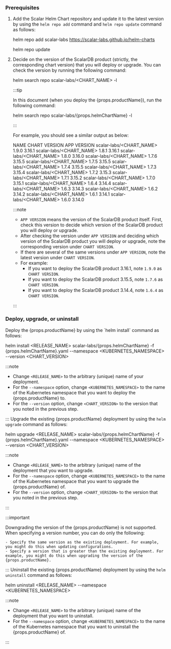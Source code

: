 
<h3>Prerequisites</h3>

1. Add the Scalar Helm Chart repository and update it to the latest version by using the `helm repo add` command and `helm repo update` command as follows:

   <CodeBlock language="console">helm repo add scalar-labs https://scalar-labs.github.io/helm-charts</CodeBlock>

   <CodeBlock language="console">helm repo update</CodeBlock>

1. Decide on the version of the ScalarDB product (strictly, the corresponding chart version) that you will deploy or upgrade. You can check the version by running the following command:

   <CodeBlock language="console">helm search repo scalar-labs/&lt;CHART_NAME&gt; -l</CodeBlock>

   :::tip

   In this document (when you deploy the {props.productName}), run the following command:

   <CodeBlock language="console">helm search repo scalar-labs/{props.helmChartName} -l</CodeBlock>

   :::

   For example, you should see a similar output as below:

   <CodeBlock language="console">NAME                        CHART VERSION   APP VERSION
   scalar-labs/&lt;CHART_NAME&gt;    1.9.0           3.16.1
   scalar-labs/&lt;CHART_NAME&gt;    1.8.1           3.16.1
   scalar-labs/&lt;CHART_NAME&gt;    1.8.0           3.16.0
   scalar-labs/&lt;CHART_NAME&gt;    1.7.6           3.15.5
   scalar-labs/&lt;CHART_NAME&gt;    1.7.5           3.15.5
   scalar-labs/&lt;CHART_NAME&gt;    1.7.4           3.15.5
   scalar-labs/&lt;CHART_NAME&gt;    1.7.3           3.15.4
   scalar-labs/&lt;CHART_NAME&gt;    1.7.2           3.15.3
   scalar-labs/&lt;CHART_NAME&gt;    1.7.1           3.15.2
   scalar-labs/&lt;CHART_NAME&gt;    1.7.0           3.15.1
   scalar-labs/&lt;CHART_NAME&gt;    1.6.4           3.14.4
   scalar-labs/&lt;CHART_NAME&gt;    1.6.3           3.14.3
   scalar-labs/&lt;CHART_NAME&gt;    1.6.2           3.14.2
   scalar-labs/&lt;CHART_NAME&gt;    1.6.1           3.14.1
   scalar-labs/&lt;CHART_NAME&gt;    1.6.0           3.14.0</CodeBlock>

   :::note

   - `APP VERSION` means the version of the ScalarDB product itself. First, check this version to decide which version of the ScalarDB product you will deploy or upgrade.
   - After checking the version under `APP VERSION` and deciding which version of the ScalarDB product you will deploy or upgrade, note the corresponding version under `CHART VERSION`.
   - If there are several of the same versions under `APP VERSION`, note the latest version under `CHART VERSION`.
   - For example:
     - If you want to deploy the ScalarDB product 3.16.1, note `1.9.0` as `CHART VERSION`.
     - If you want to deploy the ScalarDB product 3.15.5, note `1.7.6` as `CHART VERSION`.
     - If you want to deploy the ScalarDB product 3.14.4, note `1.6.4` as `CHART VERSION`.

   :::

<h3>Deploy, upgrade, or uninstall</h3>

<Tabs groupId="operations" queryString>
  <TabItem value="deploy" label="Deploy" default>
  Deploy the {props.productName} by using the `helm install` command as follows:

  <CodeBlock language="console">helm install &lt;RELEASE_NAME&gt; scalar-labs/{props.helmChartName} -f {props.helmChartName}.yaml --namespace &lt;KUBERNETES_NAMESPACE&gt; --version &lt;CHART_VERSION&gt;</CodeBlock>

  :::note

  - Change `<RELEASE_NAME>` to the arbitrary (unique) name of your deployment.
  - For the `--namespace` option, change `<KUBERNETES_NAMESPACE>` to the name of the Kubernetes namespace that you want to deploy the {props.productName} to.
  - For the `--version` option, change `<CHART_VERSION>` to the version that you noted in the previous step.

  :::
  </TabItem>
  <TabItem value="upgrade" label="Upgrade">
  Upgrade the existing {props.productName} deployment by using the `helm upgrade` command as follows:

  <CodeBlock language="console">helm upgrade &lt;RELEASE_NAME&gt; scalar-labs/{props.helmChartName} -f {props.helmChartName}.yaml --namespace &lt;KUBERNETES_NAMESPACE&gt; --version &lt;CHART_VERSION&gt;</CodeBlock>

  :::note

  - Change `<RELEASE_NAME>` to the arbitrary (unique) name of the deployment that you want to upgrade.
  - For the `--namespace` option, change `<KUBERNETES_NAMESPACE>` to the name of the Kubernetes namespace that you want to upgrade the {props.productName} of.
  - For the `--version` option, change `<CHART_VERSION>` to the version that you noted in the previous step.

  :::

  :::important

  Downgrading the version of the {props.productName} is not supported. When specifying a version number, you can do only the following:
  
    - Specify the same version as the existing deployment. For example, you might do this when updating configurations.
    - Specify a version that is greater than the existing deployment. For example, you might do this when upgrading the version of the {props.productName}.

  :::
  </TabItem>
  <TabItem value="uninstall" label="Uninstall">
  Uninstall the existing {props.productName} deployment by using the `helm uninstall` command as follows:

  <CodeBlock language="console">helm uninstall &lt;RELEASE_NAME&gt; --namespace &lt;KUBERNETES_NAMESPACE&gt;</CodeBlock>

  :::note

  - Change `<RELEASE_NAME>` to the arbitrary (unique) name of the deployment that you want to uninstall.
  - For the `--namespace` option, change `<KUBERNETES_NAMESPACE>` to the name of the Kubernetes namespace that you want to uninstall the {props.productName} of.

  :::
  </TabItem>
</Tabs>
